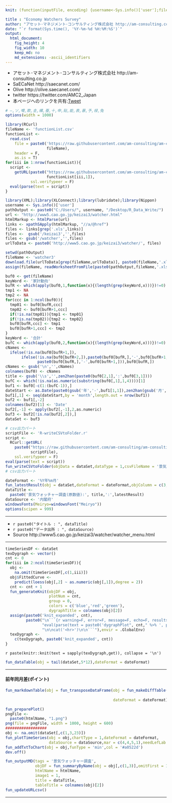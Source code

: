 ```yaml
---
knit: (function(inputFile, encoding) {username<-Sys.info()['user'];fileName<-'defaultPath.csv';pathToFile <-paste0('C:/Users/', username,'/Desktop/pathToCSV/');setwd(pathToFile);buf0<-read.csv(fileName,header = F,skip = 0,stringsAsFactor = F,check.names = F,fileEncoding = 'utf-8');timeStamp<-format(Sys.time(),'%Y%m%d%H%M%S');htmlName<-'EconomyWatchersSurvey';rmarkdown::render(inputFile, encoding = encoding, output_file = paste0('C:/Users/',username,buf0[2,1],'charts/','am-consulting.co.jp-',htmlName,'.html')) })

title : "Economy Watchers Survey"
author: "アセット･マネジメント･コンサルティング株式会社 http://am-consulting.co.jp"
date: "`r format(Sys.time(), '%Y-%m-%d %H:%M:%S')`"
output: 
  html_document:
    fig_height: 4
    fig_width: 10
    keep_md: no
    md_extensions: -ascii_identifiers 
---
```

<link href="http://knowledgevault.saecanet.com/components/rmarkdown-html.css" rel="stylesheet">
<script src="http://knowledgevault.saecanet.com/components/JavascriptCode.js"></script>
<style>.main-container {max-width : 1000px;}</style>

- アセット･マネジメント･コンサルティング株式会社 http://am-consulting.co.jp
- SaECaNet http://saecanet.com/
- Olive http://olive.saecanet.com/
- twitter https://twitter.com/AMC2_Japan
- 本ページへのリンクを共有:<a href="https://twitter.com/share" class="twitter-share-button" data-via="AMC2_Japan" data-size="large">Tweet</a> <script>!function(d,s,id){var js,fjs=d.getElementsByTagName(s)[0],p=/^http:/.test(d.location)?'http':'https';if(!d.getElementById(id)){js=d.createElement(s);js.id=id;js.src=p+'://platform.twitter.com/widgets.js';fjs.parentNode.insertBefore(js,fjs);}}(document, 'script', 'twitter-wjs');</script>

```r
# ―,ソ,噂,欺,圭,構,蚕,十,申,貼,能,表,暴,予,禄,兔
options(width = 1000)
```

```r
library(RCurl)
fileName <- 'functionList.csv'
functionList <-
  read.csv(
    file = paste0('https://raw.githubusercontent.com/am-consulting/am-consulting.github.io/master/csv/',
                  fileName),
    header = F,
    as.is = T)
for(iii in 1:nrow(functionList)){
  script <- 
    getURL(paste0("https://raw.githubusercontent.com/am-consulting/am-consulting.github.io/master/", 
                  functionList[iii,1]),
           ssl.verifypeer = F)
  eval(parse(text = script))
}
```

```r
library(XML);library(XLConnect);library(lubridate);library(Nippon)
username <- Sys.info()['user']
pathOutput <- paste0("C:/Users/", username, "/Desktop/R_Data_Write/")
url <- "http://www5.cao.go.jp/keizai3/watcher.html"
htmlMarkup <- htmlParse(url)
links <- xpathSApply(htmlMarkup, "//a/@href")
files <- links[grep('.xls',links)]
files <-  gsub('/keizai3','',files)
files <- gsub('/watcher','',files)
urlToData <- paste0('http://www5.cao.go.jp/keizai3/watcher/', files)
```

```r
setwd(pathOutput)
fileName <- 'watcher3'
download.file(urlToData[grep(fileName,urlToData)], paste0(fileName,'.xls'), mode = 'wb')
assign(fileName, readWorksheetFromFile(paste0(pathOutput,fileName,'.xls'), sheet = 1, check.names = F, header = F))
```

```r
buf0 <- get(fileName)
keyWord <- '家計動向'
bufR <- which(apply(buf0,1,function(x){(length(grep(keyWord,x)))})!=0)
tmp1 <- NA
tmp2 <- NA
for(ccc in 1:ncol(buf0)){
  tmp01 <- buf0[bufR,ccc]
  tmp02 <- buf0[bufR+1,ccc]
  if(!is.na(tmp01)){tmp1 <- tmp01}
  if(!is.na(tmp02)){tmp2 <- tmp02}
  buf0[bufR,ccc] <- tmp1  
  buf0[bufR+1,ccc] <- tmp2  
}
keyWord <- '合計'
bufC <- which(apply(buf0,2,function(x){(length(grep(keyWord,x)))})!=0)
cNames <- 
  ifelse(!is.na(buf0[bufR+1,]),
       ifelse(!is.na(buf0[bufR+2,]),paste0(buf0[bufR,],'-',buf0[bufR+1,],'-',buf0[bufR+2,]),
              paste0(buf0[bufR,],'-',buf0[bufR+1,])),buf0[bufR,])
cNames <- gsub('\n','',cNames)
colnames(buf0) <- cNames
title <- gsub('\\s','',zen2han(paste0(buf0[2,1],':',buf0[3,1])))
bufC <- which(!is.na(as.numeric(substring(buf0[,1],1,4))))[1]
buf1 <- buf0[-c(1:(bufC-1)),]
dateStart <- as.Date(paste0(gsub('年','-',buf1[1,1]),zen2han(gsub('月','-1',buf1[1,2]))))
buf1[,1] <- seq(dateStart,by = 'month',length.out = nrow(buf1))  
buf2 <- buf1[,-2]
colnames(buf2)[1] <- 'Date'
buf2[,-1] <- apply(buf2[,-1],2,as.numeric)
buf3 <- buf2[!is.na(buf2[,2]),]
dataSet <- buf3
```

```r
# csv出力パート
scriptFile <- 'R-writeCSVtoFolder.r'
script <-
  RCurl::getURL(
    paste0("https://raw.githubusercontent.com/am-consulting/am-consulting.github.io/master/",
           scriptFile),
    ssl.verifypeer = F)
eval(parse(text = script))
fun_writeCSVtoFolder(objData = dataSet,dataType = 1,csvFileName = '景気ウォッチャー調査_原数値')
# csv出力パート
```

```r
dateFormat <- '%Y年%m月'
fun_latestResult(obj = dataSet,dateFormat = dateFormat,objColumn = c(3,23))
dataTitle <- 
  paste0('景気ウォッチャー調査(原数値):', title,':',latestResult)
dataSource <- '内閣府'
windowsFonts(Meiryo=windowsFont("Meiryo"))
options(scipen = 999)
```

***

- `r paste0("タイトル : ", dataTitle)`
- `r paste0("データ出所 : ", dataSource)`
- Source http://www5.cao.go.jp/keizai3/watcher/watcher_menu.html

***

```r
timeSeriesDF <- dataSet
texDygraph <- vector()
cnt <- 0
for(iii in 2:ncol(timeSeriesDF)){
  obj <- 
    na.omit(timeSeriesDF[,c(1,iii)])
  obj$FittedCurve <-
    predict(loess(obj[,2] ~ as.numeric(obj[,1]),degree = 2))
  cnt <- cnt + 1
  fun_generateKnit(objDF = obj, 
                   plotNum = cnt, 
                   group = 0, 
                   colors = c('blue','red','green'), 
                   dygraphTitle = colnames(obj)[2])
  assign(paste0('knit_expanded', cnt),
         paste0("\n```{r warning=F, error=F, message=F, echo=F, results='asis'}\n\n",
                "eval(parse(text = paste0('dygraphPlot", cnt," %>% ', primeMinisterOfJapan_dygraph)))",
                "\n\ncat('<hr>')\n\n```"),envir = .GlobalEnv)
  texDygraph <- 
    c(texDygraph, paste0('knit_expanded', cnt))
}
```

`r paste(knitr::knit(text = sapply(texDygraph,get)), collapse = '\n')`

```r
fun_dataTable(obj = tail(dataSet,5*12),dateFormat = dateFormat)
```

***
#### 前年同月差(ポイント)

```r
fun_markdownTable(obj = fun_transposeDataFrame(obj = fun_makeDiffTable(obj = dataSet,
                                                                       lag = 12),
                                               dateFormat = dateFormat))
```

```r
fun_preparePlot()
pngFile <-
  paste0(htmlName, "1.png")
png(file = pngFile, width = 1000, height = 600)
##################
obj <- na.omit(dataSet[,c(1,3,23)])
fun_plotTimeSeries(obj = obj,chartType = 1,dateFormat = dateFormat,
                   dataSource = dataSource,mar = c(4,4,5,1),needLefLab = 0,dataTitle = '景気ウォッチャー調査')
fun_addTxtToChart(obj = obj,funType = 'min',col = '#a0522d')
dev.off()
```

```r
fun_outputMD(tags = '景気ウォッチャー調査',
             objDF = fun_summaryByName(obj = obj[,c(1,3)],omitFirst = 1,dateFormat = dateFormat),
             htmlName = htmlName,
             image1 = 1,
             title = dataTitle,
             tableTitle = colnames(obj)[2])
fun_updateURLcsv()
```

***
<script>MakeNegative()</script>
<script>
  (function(i,s,o,g,r,a,m){i['GoogleAnalyticsObject']=r;i[r]=i[r]||function(){
  (i[r].q=i[r].q||[]).push(arguments)},i[r].l=1*new Date();a=s.createElement(o),
  m=s.getElementsByTagName(o)[0];a.async=1;a.src=g;m.parentNode.insertBefore(a,m)
  })(window,document,'script','https://www.google-analytics.com/analytics.js','ga');

  ga('create', 'UA-3077339-5', 'auto');
  ga('send', 'pageview');

</script>
